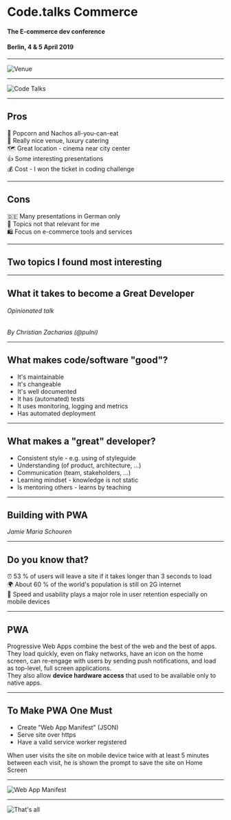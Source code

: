 
# Code.talks Commerce

#### The E-commerce dev conference

#### Berlin, 4 & 5 April 2019

---

![Venue](./venue.jpg)

---

![Code Talks](./code.talks.jpeg)

---

## Pros  

🍿 Popcorn and Nachos all-you-can-eat  
🏰 Really nice venue, luxury catering  
🗺 Great location - cinema near city center  
👍 Some interesting presentations  
💰 Cost - I won the ticket in coding challenge

---

## Cons  

🇩🇪 Many presentations in German only  
🧐 Topics not that relevant for me  
🛍 Focus on e-commerce tools and services

---


## Two topics I found most interesting

---

## What it takes to become a Great Developer 
###### Opinionated talk
<Cite>By Christian Zacharias (@pulni)</Cite>  

---

## What makes code/software "good"?  

* It's maintainable
* It's changeable
* It's well documented
* It has (automated) tests
* It uses monitoring, logging and metrics
* Has automated deployment 

---

## What makes a "great" developer?  

* Consistent style - e.g. using of styleguide
* Understanding (of product, architecture, ...)
* Communication (team, stakeholders, ...)
* Learning mindset - knowledge is not static
* Is mentoring others - learns by teaching

---

## Building with PWA 
<Cite>Jamie Maria Schouren</Cite>  

---

## Do you know that?  

⏰ 53 % of users will leave a site if it takes longer than 3 seconds to load  
🌍 About 60 % of the world's population is still on 2G internet    
📳 Speed and usability plays a major role in user retention especially on mobile devices  

---

## PWA 

Progressive Web Apps combine the best of the web and the best of apps.  
They load quickly, even on flaky networks, have an icon on the home screen, 
can re-engage with users by sending push notifications, and load as top-level,
full screen applications.  
They also allow **device hardware access** that used to be available only to native apps.

---

## To Make PWA One Must

* Create "Web App Manifest" (JSON)  
* Serve site over https  
* Have a valid service worker registered  

When user visits the site on mobile device twice with at least 5 minutes between each 
visit, he is shown the prompt to save the site on Home Screen

---

![Web App Manifest](./web_app_manifest.png)

---

![That's all](./thats_all.png)

